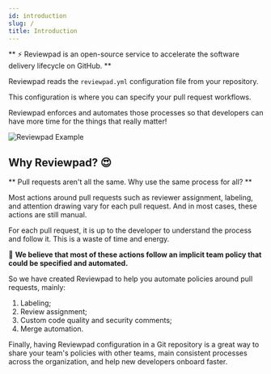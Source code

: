 ---
id: introduction
slug: /
title: Introduction
---

** :zap: Reviewpad is an open-source service to accelerate the software delivery lifecycle on GitHub. **

Reviewpad reads the `reviewpad.yml` configuration file from your repository.

This configuration is where you can specify your pull request workflows.

Reviewpad enforces and automates those processes so that developers can have more time for the things that really matter!

![Reviewpad Example](/img/reviewpadv2.png)

## Why Reviewpad? :heart_eyes:

** Pull requests aren't all the same. Why use the same process for all? **

Most actions around pull requests such as reviewer assignment, labeling, and attention drawing vary for each pull request. And in most cases, these actions are still manual.

For each pull request, it is up to the developer to understand the process and follow it. This is a waste of time and energy.

:muscle: **We believe that most of these actions follow an implicit team policy that could be specified and automated.**

So we have created Reviewpad to help you automate policies around pull requests, mainly:
1. Labeling;
2. Review assignment;
3. Custom code quality and security comments;
4. Merge automation.

Finally, having Reviewpad configuration in a Git repository is a great way to share your team's policies with other teams, main consistent processes across the organization, and help new developers onboard faster.
